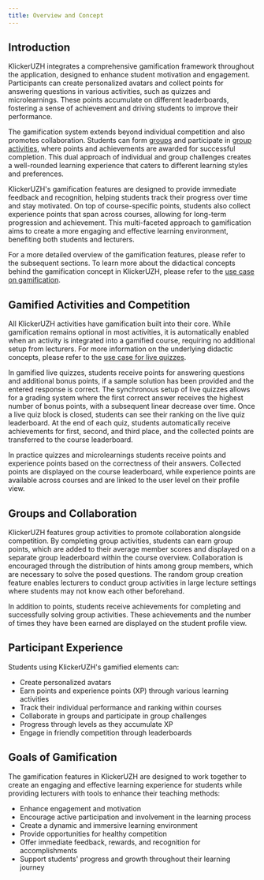 ```yaml
---
title: Overview and Concept
---
```


## Introduction

KlickerUZH integrates a comprehensive gamification framework throughout the application, designed to enhance student motivation and engagement. Participants can create personalized avatars and collect points for answering questions in various activities, such as quizzes and microlearnings. These points accumulate on different leaderboards, fostering a sense of achievement and driving students to improve their performance.

The gamification system extends beyond individual competition and also promotes collaboration. Students can form [groups](/student_tutorials/groups_activities/) and participate in [group activities](/tutorials/group_activity/), where points and achievements are awarded for successful completion. This dual approach of individual and group challenges creates a well-rounded learning experience that caters to different learning styles and preferences.

KlickerUZH's gamification features are designed to provide immediate feedback and recognition, helping students track their progress over time and stay motivated. On top of course-specific points, students also collect experience points that span across courses, allowing for long-term progression and achievement. This multi-faceted approach to gamification aims to create a more engaging and effective learning environment, benefiting both students and lecturers.

For a more detailed overview of the gamification features, please refer to the subsequent sections. To learn more about the didactical concepts behind the gamification concept in KlickerUZH, please refer to the [use case on gamification](/use_cases/gamification/).

## Gamified Activities and Competition

All KlickerUZH activities have gamification built into their core. While gamification remains optional in most activities, it is automatically enabled when an activity is integrated into a gamified course, requiring no additional setup from lecturers. For more information on the underlying didactic concepts, please refer to the [use case for live quizzes](/use_cases/live_quiz/).

In gamified live quizzes, students receive points for answering questions and additional bonus points, if a sample solution has been provided and the entered response is correct. The synchronous setup of live quizzes allows for a grading system where the first correct answer receives the highest number of bonus points, with a subsequent linear decrease over time. Once a live quiz block is closed, students can see their ranking on the live quiz leaderboard. At the end of each quiz, students automatically receive achievements for first, second, and third place, and the collected points are transferred to the course leaderboard.

In practice quizzes and microlearnings students receive points and experience points based on the correctness of their answers. Collected points are displayed on the course leaderboard, while experience points are available across courses and are linked to the user level on their profile view.

## Groups and Collaboration

KlickerUZH features group activities to promote collaboration alongside competition. By completing group activities, students can earn group points, which are added to their average member scores and displayed on a separate group leaderboard within the course overview. Collaboration is encouraged through the distribution of hints among group members, which are necessary to solve the posed questions. The random group creation feature enables lecturers to conduct group activities in large lecture settings where students may not know each other beforehand.

In addition to points, students receive achievements for completing and successfully solving group activities. These achievements and the number of times they have been earned are displayed on the student profile view.

## Participant Experience

Students using KlickerUZH's gamified elements can:

- Create personalized avatars
- Earn points and experience points (XP) through various learning activities
- Track their individual performance and ranking within courses
- Collaborate in groups and participate in group challenges
- Progress through levels as they accumulate XP
- Engage in friendly competition through leaderboards

## Goals of Gamification

The gamification features in KlickerUZH are designed to work together to create an engaging and effective learning experience for students while providing lecturers with tools to enhance their teaching methods:

- Enhance engagement and motivation
- Encourage active participation and involvement in the learning process
- Create a dynamic and immersive learning environment
- Provide opportunities for healthy competition
- Offer immediate feedback, rewards, and recognition for accomplishments
- Support students' progress and growth throughout their learning journey
